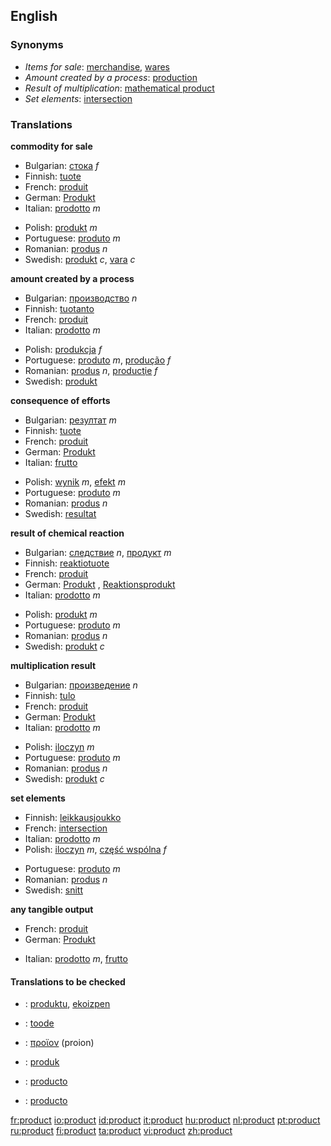 ==English==



===Synonyms===
*''Items for sale'': [[merchandise]], [[wares]]
*''Amount created by a process'': [[production]]
*''Result of multiplication'': [[mathematical product]]
*''Set elements'': [[intersection]]

===Translations===
'''commodity for sale'''
{{top}}
*Bulgarian: [[стока]] ''f''
*Finnish: [[tuote]]
*French: [[produit]] {{m}}
*German: [[Produkt]] {{n}}
*Italian: [[prodotto]] ''m''
{{mid}}
*Polish: [[produkt]] ''m''
*Portuguese: [[produto]] ''m''
*Romanian: [[produs]] ''n''
*Swedish: [[produkt]] ''c'', [[vara]] ''c''
{{bottom}}

'''amount created by a process'''
{{top}}
*Bulgarian: [[производство]] ''n''
*Finnish: [[tuotanto]]
*French: [[produit]] {{m}}
*Italian: [[prodotto]] ''m''
{{mid}}
*Polish: [[produkcja]] ''f''
*Portuguese: [[produto]] ''m'', [[produção]] ''f''
*Romanian: [[produs]] ''n'', [[producţie]] ''f''
*Swedish: [[produkt]] {{c}}
{{bottom}}

'''consequence of efforts'''
{{top}}
*Bulgarian: [[резултат]] ''m''
*Finnish: [[tuote]]
*French: [[produit]] {{m}}
*German: [[Produkt]] {{n}}
*Italian: [[frutto]] {{m}}
{{mid}}
*Polish: [[wynik]] ''m'', [[efekt]] ''m''
*Portuguese: [[produto]] ''m''
*Romanian: [[produs]] ''n''
*Swedish: [[resultat]] {{n}}
{{bottom}}

'''result of chemical reaction'''
{{top}}
*Bulgarian: [[следствие]] ''n'', [[продукт]] ''m''
*Finnish: [[reaktiotuote]]
*French: [[produit]] {{m}}
*German: [[Produkt]] {{n}}, [[Reaktionsprodukt]] {{n}}
*Italian: [[prodotto]] ''m''
{{mid}}
*Polish: [[produkt]] ''m''
*Portuguese: [[produto]] ''m''
*Romanian: [[produs]] ''n''
*Swedish: [[produkt]] ''c''
{{bottom}}

'''multiplication result'''
{{top}}
*Bulgarian: [[произведение]] ''n''
*Finnish: [[tulo]]
*French: [[produit]] {{m}}
*German: [[Produkt]] {{n}}
*Italian: [[prodotto]] ''m''
{{mid}}
*Polish: [[iloczyn]] ''m''
*Portuguese: [[produto]] ''m''
*Romanian: [[produs]] ''n''
*Swedish: [[produkt]] ''c''
{{bottom}}

'''set elements'''
{{top}}
*Finnish: [[leikkausjoukko]]
*French: [[intersection]] {{f}}
*Italian: [[prodotto]] ''m''
*Polish: [[iloczyn]] ''m'', [[część wspólna]] ''f''
{{mid}}
*Portuguese: [[produto]] ''m''
*Romanian: [[produs]] ''n''
*Swedish: [[snitt]] {{n}}
{{bottom}}

'''any tangible output'''
{{top}}
*French: [[produit]] {{m}}
*German: [[Produkt]] {{n}}
{{mid}}
*Italian: [[prodotto]] ''m'', [[frutto]] {{m}}
{{bottom}}

====Translations to be checked====
{{checktrans}}
*{{ttbc|Basque}}: [[produktu]], [[ekoizpen]]
*{{ttbc|Estonian}}: [[toode]]
*{{ttbc|Greek}}: [[προϊον]] (proion)
*{{ttbc|Indonesian}}: [[produk]]
*{{ttbc|Interlingua}}: [[producto]]
*{{ttbc|Spanish}}: [[producto]] {{m}}

[[fr:product]]
[[io:product]]
[[id:product]]
[[it:product]]
[[hu:product]]
[[nl:product]]
[[pt:product]]
[[ru:product]]
[[fi:product]]
[[ta:product]]
[[vi:product]]
[[zh:product]]